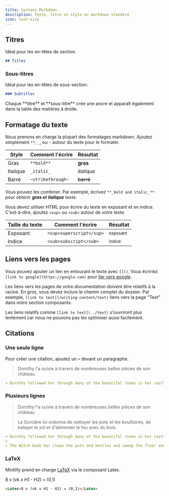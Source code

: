 ```yaml
---
title: Syntaxe Markdown
description: Texte, titre et style en markdown standard
icon: text-size
---
```


## Titres

Idéal pour les en-têtes de section.

```md
## Titles
```

### Sous-titres

Idéal pour les en-têtes de sous-section.

```md
### Subtitles
```

<Tip>
  Chaque **titre** et **sous-titre** crée une ancre et apparaît également dans la table des matières à droite.
</Tip>

## Formatage du texte

Nous prenons en charge la plupart des formatages markdown. Ajoutez simplement `**`, `_`, ou `~` autour du texte pour le formater.

| Style    | Comment l'écrire  | Résultat   |
| -------- | ----------------- | ---------- |
| Gras     | `**bold**`        | **gras**   |
| Italique | `_italic_`        | *italique* |
| Barré    | `~strikethrough~` | ~~barré~~  |

Vous pouvez les combiner. Par exemple, écrivez `**_bold and italic_**` pour obtenir ***gras et italique*** texte.

Vous devez utiliser HTML pour écrire du texte en exposant et en indice. C'est-à-dire, ajoutez `<sup>` ou `<sub>` autour de votre texte.

| Taille du texte | Comment l'écrire         | Résultat            |
| --------------- | ------------------------ | ------------------- |
| Exposant        | `<sup>superscript</sup>` | <sup>exposant</sup> |
| Indice          | `<sub>subscript</sub>`   | <sub>indice</sub>   |

## Liens vers les pages

Vous pouvez ajouter un lien en entourant le texte avec `[]()`. Vous écririez `[link to google](https://google.com)` pour [lier vers google](https://google.com).

Les liens vers les pages de votre documentation doivent être relatifs à la racine. En gros, vous devez inclure le chemin complet du dossier. Par exemple, `[link to text](/writing-content/text)` liens vers la page "Text" dans notre section composants.

Les liens relatifs comme `[link to text](../text)` s'ouvriront plus lentement car nous ne pouvons pas les optimiser aussi facilement.

## Citations

### Une seule ligne

Pour créer une citation, ajoutez un `>` devant un paragraphe.

> Dorothy l'a suivie à travers de nombreuses belles pièces de son château.

```md
> Dorothy followed her through many of the beautiful rooms in her castle.
```

### Plusieurs lignes

> Dorothy l'a suivie à travers de nombreuses belles pièces de son château.
>
> La Sorcière lui ordonna de nettoyer les pots et les bouilloires, de balayer le sol et d'alimenter le feu avec du bois.

```md
> Dorothy followed her through many of the beautiful rooms in her castle.
>
> The Witch bade her clean the pots and kettles and sweep the floor and keep the fire fed with wood.
```

### LaTeX

Mintlify prend en charge [LaTeX](https://www.latex-project.org) via le composant Latex.

<Latex>8 x (vk x H1 - H2) = (0,1)</Latex>

```md
<Latex>8 x (vk x H1 - H2) = (0,1)</Latex>
```
